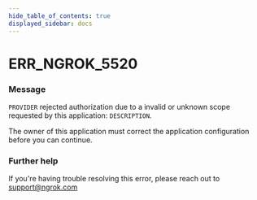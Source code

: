 ```yaml
---
hide_table_of_contents: true
displayed_sidebar: docs
---
```



# ERR_NGROK_5520

### Message

`PROVIDER` rejected authorization due to a invalid or unknown scope requested by this application: `DESCRIPTION`.

The owner of this application must correct the application configuration before you can continue.

<ErrorDetails error="err_ngrok_5520" />

### Further help

If you're having trouble resolving this error, please reach out to [support@ngrok.com](mailto:support@ngrok.com?subject=Help%20with%20ERR_NGROK_5520)

